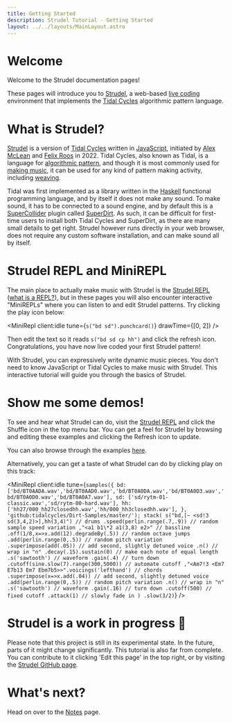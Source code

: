 ```yaml
---
title: Getting Started
description: Strudel Tutorial - Getting Started
layout: ../../layouts/MainLayout.astro
---
```



# Welcome

Welcome to the Strudel documentation pages!

These pages will introduce you to [Strudel](https://strudel.tidalcycles.org/), a web-based [live coding](https://github.com/toplap/awesome-livecoding/) environment that implements the [Tidal Cycles](https://tidalcycles.org) algorithmic pattern language.

# What is Strudel?

[Strudel](https://strudel.tidalcycles.org/) is a version of [Tidal Cycles](https://tidalcycles.org) written in [JavaScript](https://developer.mozilla.org/en-US/docs/Web/JavaScript), initiated by [Alex McLean](https://slab.org) and [Felix Roos](https://github.com/felixroos) in 2022.
Tidal Cycles, also known as Tidal, is a language for [algorithmic pattern](https://algorithmicpattern.org), and though it is most commonly used for [making music](https://tidalcycles.org/docs/showcase), it can be used for any kind of pattern making activity, including [weaving](https://www.youtube.com/watch?v=TfEmEsusXjU).

Tidal was first implemented as a library written in the [Haskell](https://www.haskell.org/) functional programming language, and by itself it does not make any sound.
To make sound, it has to be connected to a sound engine, and by default this is a [SuperCollider](https://supercollider.github.io/) plugin called [SuperDirt](https://github.com/musikinformatik/SuperDirt/).
As such, it can be difficult for first-time users to install both Tidal Cycles and SuperDirt, as there are many small details to get right.
Strudel however runs directly in your web browser, does not require any custom software installation, and can make sound all by itself.

# Strudel REPL and MiniREPL

The main place to actually make music with Strudel is the [Strudel REPL](https://strudel.tidalcycles.org/) ([what is a REPL?](https://en.wikipedia.org/wiki/Read%E2%80%93eval%E2%80%93print_loop)), but in these pages you will also encounter interactive "MiniREPLs" where you can listen to and edit Strudel patterns.
Try clicking the play icon below:

<MiniRepl client:idle tune={`s("bd sd").punchcard()`} drawTime={[0, 2]} />

Then edit the text so it reads `s("bd sd cp hh")` and click the refresh icon.
Congratulations, you have now live coded your first Strudel pattern!

With Strudel, you can expressively write dynamic music pieces.
You don't need to know JavaScript or Tidal Cycles to make music with Strudel.
This interactive tutorial will guide you through the basics of Strudel.

# Show me some demos!

To see and hear what Strudel can do, visit the [Strudel REPL](https://strudel.tidalcycles.org/) and click the Shuffle icon in the top menu bar.
You can get a feel for Strudel by browsing and editing these examples and clicking the Refresh icon to update.

You can also browse through the examples [here](./examples).

Alternatively, you can get a taste of what Strudel can do by clicking play on this track:

<MiniRepl
  client:idle
  tune={`samples({
  bd: ['bd/BT0AADA.wav','bd/BT0AAD0.wav','bd/BT0A0DA.wav','bd/BT0A0D3.wav','bd/BT0A0D0.wav','bd/BT0A0A7.wav'],
  sd: ['sd/rytm-01-classic.wav','sd/rytm-00-hard.wav'],
  hh: ['hh27/000_hh27closedhh.wav','hh/000_hh3closedhh.wav'],
}, 'github:tidalcycles/Dirt-Samples/master/');
stack(
s("bd,[~ <sd!3 sd(3,4,2)>],hh(3,4)") // drums
.speed(perlin.range(.7,.9)) // random sample speed variation
,"<a1 b1\*2 a1(3,8) e2>" // bassline
.off(1/8,x=>x.add(12).degradeBy(.5)) // random octave jumps
.add(perlin.range(0,.5)) // random pitch variation
.superimpose(add(.05)) // add second, slightly detuned voice
.n() // wrap in "n"
.decay(.15).sustain(0) // make each note of equal length
.s('sawtooth') // waveform
.gain(.4) // turn down
.cutoff(sine.slow(7).range(300,5000)) // automate cutoff
,"<Am7!3 <Em7 E7b13 Em7 Ebm7b5>>".voicings('lefthand') // chords
.superimpose(x=>x.add(.04)) // add second, slightly detuned voice
.add(perlin.range(0,.5)) // random pitch variation
.n() // wrap in "n"
.s('sawtooth') // waveform
.gain(.16) // turn down
.cutoff(500) // fixed cutoff
.attack(1) // slowly fade in
)
.slow(3/2)`}
/>

# Strudel is a work in progress 🚧

Please note that this project is still in its experimental state.
In the future, parts of it might change significantly.
This tutorial is also far from complete.
You can contribute to it clicking 'Edit this page' in the top right, or by visiting the [Strudel GitHub page](https://github.com/tidalcycles/strudel/).

# What's next?

Head on over to the [Notes](/learn/notes) page.

<br />
